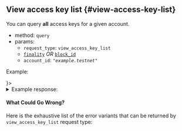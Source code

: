 
## View access key list {#view-access-key-list}

You can query <strong>all</strong> access keys for a given account.

- method: `query`
- params:
  - `request_type`: `view_access_key_list`
  - [`finality`](/api/rpc/setup#using-finality-param) _OR_ [`block_id`](/api/rpc/setup#using-block_id-param)
  - `account_id`: _`"example.testnet"`_

Example:

<Tabs groupId="code-tabs">
  <TabItem value="json" label="JSON" default>
    <RequestJson />
  </TabItem>
  <TabItem value="js" label="JavaScript">
    <RequestJs />
  </TabItem>
  <TabItem value="http" label="HTTPie">
    <RequestBash />
  </TabItem>
  <TabItem value="Lantstool" label={<LantstoolLabel />}>
    <TryOutOnLantstool path="docs/5.api/rpc/access-keys/get-account-keys.json" />
  </TabItem>
</Tabs>

<details>
  <summary>Example response:</summary>
  <ResponseJson />
</details>

#### What Could Go Wrong?

<ErrorSchemaDescription />

Here is the exhaustive list of the error variants that can be returned
by `view_access_key_list` request type:

<ErrorSchemaTable />
